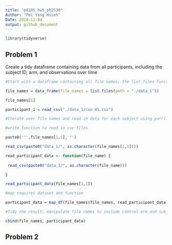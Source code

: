 ```yaml
---
title: "p8105_hw5_ph2538"
Author: "Pei Yang Hsieh"
Date: 2018-11-04
output: github_document
---
```


```r
library(tidyverse)
```


## Problem 1

Create a tidy dataframe containing data from all participants, including the subject ID, arm, and observations over time


```r
#Start with a dataframe containing all file names; the list.files function will help

file_names = data_frame(file_names = list.files(path = "./data_1"))

file_names[1]

participant_1 = read_csv("./data_1/con_01.csv")

#Iterate over file names and read in data for each subject using purrr::map and saving the result as a new variable in the dataframe

#write function to read in csv files

paste0('"',file_names[1,1],'"')

read_csv(paste0("data_1/", as.character(file_names[1,1])))

read_participant_data <- function(file_name) {
  
 read_csv(paste0("data_1/", as.character(file_name))) 

}

read_participant_data(file_names[1,1])

#map requires dataset and function

participant_data = map_df(file_names$file_names, read_participant_data)

#Tidy the result; manipulate file names to include control arm and subject ID, make sure weekly observations are “tidy”, and do any other tidying that’s necessary

cbind(file_names, participant_data)

```


## Problem 2


```r

```

